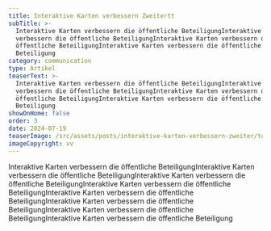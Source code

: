 ```yaml
---
title: Interaktive Karten verbessern Zweitertt
subTitle: >-
  Interaktive Karten verbessern die öffentliche BeteiligungInteraktive Karten
  verbessern die öffentliche BeteiligungInteraktive Karten verbessern die
  öffentliche BeteiligungInteraktive Karten verbessern die öffentliche
  Beteiligung
category: communication
type: Artikel
teaserText: >-
  Interaktive Karten verbessern die öffentliche BeteiligungInteraktive Karten
  verbessern die öffentliche BeteiligungInteraktive Karten verbessern die
  öffentliche BeteiligungInteraktive Karten verbessern die öffentliche
  Beteiligung
showOnHome: false
order: 3
date: 2024-07-19
teaserImage: /src/assets/posts/interaktive-karten-verbessern-zweiter/teaserImage.png
imageCopyright: vv
---
```

Interaktive Karten verbessern die öffentliche BeteiligungInteraktive Karten verbessern die öffentliche BeteiligungInteraktive Karten verbessern die öffentliche BeteiligungInteraktive Karten verbessern die öffentliche BeteiligungInteraktive Karten verbessern die öffentliche BeteiligungInteraktive Karten verbessern die öffentliche BeteiligungInteraktive Karten verbessern die öffentliche BeteiligungInteraktive Karten verbessern die öffentliche Beteiligung
